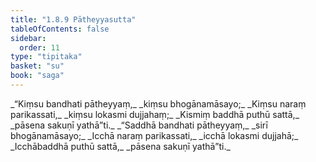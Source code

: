 ```yaml
---
title: "1.8.9 Pātheyyasutta"
tableOfContents: false
sidebar:
  order: 11
type: "tipitaka"
basket: "su"
book: "saga"
---
```



<DynamicBreadcrumb />

<Division number="79" book="saga">

<Paragraph number="357" type="verses" book="saga">
_“Kiṃsu bandhati pātheyyaṃ,_  
_kiṃsu bhogānamāsayo;_  
_Kiṃsu naraṃ parikassati,_  
_kiṃsu lokasmi dujjahaṃ;_  
_Kismiṃ baddhā puthū sattā,_  
_pāsena sakuṇī yathā”ti._  

</Paragraph>

<Paragraph number="358" type="verses" book="saga">
_“Saddhā bandhati pātheyyaṃ,_  
_sirī bhogānamāsayo;_  
_Icchā naraṃ parikassati,_  
_icchā lokasmi dujjahā;_  
_Icchābaddhā puthū sattā,_  
_pāsena sakuṇī yathā”ti._
</Paragraph>
</Division>